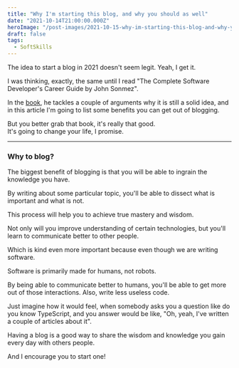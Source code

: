 ```yaml
---
title: "Why I'm starting this blog, and why you should as well"
date: "2021-10-14T21:00:00.000Z"
heroImage: "/post-images/2021-10-15-why-im-starting-this-blog-and-why-you-should-as-well.webp"
draft: false
tags:
  - SoftSkills
---
```


The idea to start a blog in 2021 doesn't seem legit. Yeah, I get it.

I was thinking, exactly, the same until I read "The Complete Software Developer's Career Guide by John Sonmez".

In the [book](https://www.amazon.com/Complete-Software-Developers-Career-Guide-ebook/dp/B073X6GNJ1), he tackles a couple of arguments why it is still a solid idea, and in this article I'm going to list some benefits you can get out of blogging.

But you better grab that book, it's really that good.\
It's going to change your life, I promise.

---

### Why to blog?

The biggest benefit of blogging is that you will be able to ingrain the knowledge you have.

By writing about some particular topic, you'll be able to dissect what is important and what is not.

This process will help you to achieve true mastery and wisdom.

Not only will you improve understanding of certain technologies, but you'll learn to communicate better to other people.

Which is kind even more important because even though we are writing software.

Software is primarily made for humans, not robots.

By being able to communicate better to humans, you'll be able to get more out of those interactions. Also, write less useless code.

Just imagine how it would feel, when somebody asks you a question like do you know TypeScript, and you answer would be like, "Oh, yeah, I've written a couple of articles about it".

Having a blog is a good way to share the wisdom and knowledge you gain every day with others people.

And I encourage you to start one!

